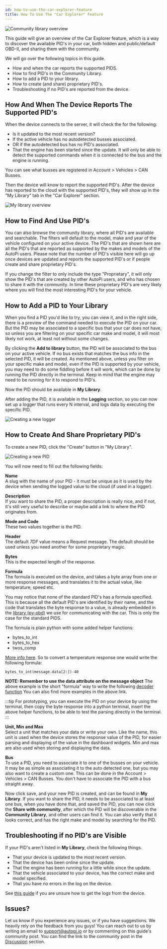 ```yaml
---
id: how-to-use-the-car-explorer-feature
title: How To Use The "Car Explorer" Feature
---
```



![Community library overview](/img/guides/how_to_use_the_car_explorer_feature/community_library_overview.png) 

This guide will give an overview of the Car Explorer feature, which is a way to discover the
available PID's in your car, both hidden and public/default OBD-II, and sharing them with the
community.

We will go over the following topics in this guide.
* How and when the car reports the supported PIDS.
* How to find PID's in the Community Library.
* How to add a PID to your library.
* How to create (and share) proprietary PID's.
* Troubleshooting if no PID's are reported from the device.

## How And When The Device Reports The Supported PID's
When the device connects to the server, it will check the for the following:

* Is it updated to the most recent version?
* If the active vehicle has no autodetected busses associated.
* OR if the autodetected bus has no PID's associated.
* That the engine has been started since the update. It will only be able to detect the supported
  commands when it is connected to the bus and the engine is running.

You can see what busses are registered in Account > Vehicles > CAN Busses.

Then the device will know to report the supported PID's. After the device has reported to the cloud
with the supported PID's, they will show up in the "My Library" tab in the "Car Explorer" section.

![My library overview](/img/guides/how_to_use_the_car_explorer_feature/my_library_overview.png) 

## How to Find And Use PID's
You can also browse the community library, where all PID's are available and searchable.
The filters will default to the model, make and year of the vehicle configured on your active
device. The PID's that are shown here are all the PID's that are reported as supported by the makes
and models of the AutoPi users. Please note that the number of PID's visible here will go up once
devices are updated and reports the supported PID's or if people create and share proprietary PID's.

If you change the filter to only include the type "Proprietary", it will only show the PID's that
are created by other AutoPi users, and who has chosen to share it with the community. In time these
proprietary PID's are very likely where you will find the most interesting PID's for your vehicle.

## How to Add a PID to Your Library
When you find a PID you'd like to try, you can view it, and in the right side, there is a preview
of the command needed to execute the PID on your car. But the PID may be associated to a specific
bus that your car does not have, so unless you are filtering on your specific car make and model,
it will most likely not work, at least not without some changes.

By clicking the **Add to library** button, the PID will be associated to the bus on your active
vehicle. If no bus exists that matches the bus info in the selected PID, it will be created. As
mentioned above, unless you filter on your specific make and model, even if the PID is supported by
your vehicle, you may need to do some fiddling before it will work, which can be done by running
the PID directly in the terminal. Keep in mind that the engine may need to be running for it to
respond to PID's.

Now the PID should be available in **My Library**.

After adding the PID, it is available in the **Logging** section, so you can now set up a logger
that runs every N interval, and logs data by executing the specific PID.

![Creating a new logger](/img/guides/how_to_use_the_car_explorer_feature/creating_a_new_logger.png)

## How to Create And Share Proprietary PID's
To create a new PID, click the "Create" button in "My Library".

![Creating a new PID](/img/guides/how_to_use_the_car_explorer_feature/creating_a_new_pid.png) 

You will now need to fill out the following fields:

**Name**  
A slug with the name of your PID - it must be unique as it is used by the device when sending the
logged value to the cloud (if used in a logger).

**Description**  
If you want to share the PID, a proper description is really nice, and if not, it's still very
useful to describe or maybe add a link to where the PID originates from.

**Mode and Code**  
These two values together is the PID.

**Header**  
The default *7DF* value means a Request message. The default should be used unless you need
another for some proprietary magic.

**Bytes**  
This is the expected length of the response.

**Formula**  
The formula is executed on the device, and takes a byte array from one or more response messages,
and translates it to the actual value, like temperature, speed etc.

You may notice that none of the standard PID's has a formula specified. This is because all the
default PID's are identified by their name, and the code that translates the byte response to a
value, is already embedded in the [library (py-obd)](https://github.com/autopi-io/py-obd) we use
for communicating with the car. This is only the case for the standard PIDS.

The formula is plain python with some added helper functions:
* bytes_to_int
* bytes_to_hex
* twos_comp

[More info here](https://github.com/autopi-io/py-obd/blob/master/obd/utils.py#L109).
So to convert a temperature response one would write the following formula:

```
bytes_to_int(message.data[2:])-40
```

**NOTE: Remember to use the data attribute on the message object**
The above example is the short "formula" way to write the following
[decoder function](https://github.com/autopi-io/py-obd/blob/master/obd/decoders.py#L110)
You can also find more examples in the above link.

:::tip
For prototyping, you can execute the PID on your device by using the terminal, then copy the byte
response into a python terminal, insert the above helper functions, to be able to test the parsing
directly in the terminal.
:::

**Unit, Min and Max**  
Select a unit that matches your data or write your own.
Like the name, this unit is used when the device stores the response value of the PID, for easier
parsing and displaying of the value in the dashboard widgets.
Min and max are also used when storing and displaying the data.

**Bus**  
To use a PID, you need to associate it to one of the busses on your vehicle. It may be as simple as
associating it to the auto detected one, but you may also want to create a custom one. This can be
done in the Account > Vehicles > CAN Busses. You don't have to associate the PID with a bus
straight away.

Now click save, and your new PID is created, and can be found in **My Library**.
If you want to share the PID, it needs to be associated to at least one bus, when you have done
that, and saved the PID, you can now click the **Share with community**, after which the PID will
be discoverable in the **Community Library**, and other users can find it. You can also verify that
it looks correct, and has the right make and model by searching for the PID.

## Troubleshooting if no PID's are Visible
If your PID's aren't listed in **My Library**, check the following things.
* That your device is updated to the most recent version.
* That the device has been online since the update.
* That the engine has been running for a little while since the update.
* That the vehicle associated to your device, has the correct make and model specified.
* That you have no errors in the log on the device.

See [this guide](/guides/autopi_logs.md) if you are unsure how to get the logs from the device.

## Issues?
Let us know if you experience any issues, or if you have suggestions. We heavily rely on the
feedback from you guys! You can reach out to us by writing an email to support@autopi.io or by
commenting on this guide's community post. You can find the link to the community post in the
[Discussion](#discussion) section.

<Discussion
  title="How to use the “Car Explorer” feature"
  url="https://community.autopi.io/t/how-to-use-the-car-explorer-feature/960"
/>